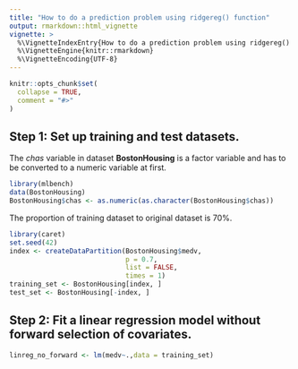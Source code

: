 ```yaml
---
title: "How to do a prediction problem using ridgereg() function"
output: rmarkdown::html_vignette
vignette: >
  %\VignetteIndexEntry{How to do a prediction problem using ridgereg() function}
  %\VignetteEngine{knitr::rmarkdown}
  %\VignetteEncoding{UTF-8}
---
```


```r
knitr::opts_chunk$set(
  collapse = TRUE,
  comment = "#>"
)
```

## Step 1: Set up training and test datasets.
The *chas* variable in dataset **BostonHousing** is a factor variable and has to be converted to a numeric variable at first. 
```r
library(mlbench) 
data(BostonHousing)
BostonHousing$chas <- as.numeric(as.character(BostonHousing$chas))
```
The proportion of training dataset to original dataset is 70%.
```r
library(caret)
set.seed(42)
index <- createDataPartition(BostonHousing$medv, 
                             p = 0.7, 
                             list = FALSE, 
                             times = 1)
training_set <- BostonHousing[index, ]
test_set <- BostonHousing[-index, ]
```


## Step 2: Fit a linear regression model without forward selection of covariates.
```r
linreg_no_forward <- lm(medv~.,data = training_set)
```

